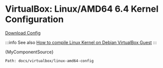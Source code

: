 
# VirtualBox: Linux/AMD64 6.4 Kernel Configuration

<a href="/doit-revamp/configs/config-linux-kernel-amd64.txt" target="_blank">Download Config</a>

:::info
See also [How to compile Linux Kernel on Debian VirtualBox Guest](compile-linux-kernel)
:::

<CodeBlock >{MyComponentSource}</CodeBlock>

```
Path: docs/virtualbox/linux-amd64-config
```

